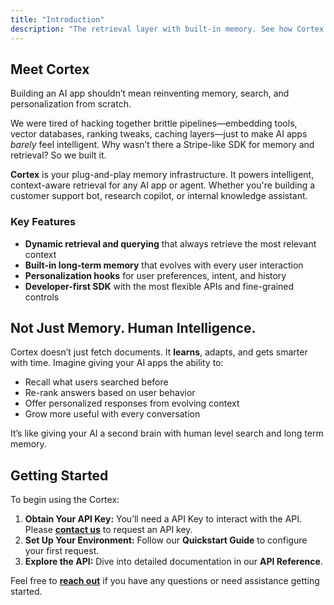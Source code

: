 ```yaml
---
title: "Introduction"
description: "The retrieval layer with built-in memory. See how Cortex personalises your LLM apps, delivers exceptional results, and delights your users with a great experience."
---
```


## Meet Cortex

Building an AI app shouldn’t mean reinventing memory, search, and personalization from scratch.

We were tired of hacking together brittle pipelines—embedding tools, vector databases, ranking tweaks, caching layers—just to make AI apps _barely_ feel intelligent. Why wasn’t there a Stripe-like SDK for memory and retrieval? So we built it.

**Cortex** is your plug-and-play memory infrastructure. It powers intelligent, context-aware retrieval for any AI app or agent. Whether you're building a customer support bot, research copilot, or internal knowledge assistant.

### Key Features

- **Dynamic retrieval and querying** that always retrieve the most relevant context
- **Built-in long-term memory** that evolves with every user interaction
- **Personalization hooks** for user preferences, intent, and history
- **Developer-first SDK** with the most flexible APIs and fine-grained controls

## Not Just Memory. Human Intelligence.

Cortex doesn’t just fetch documents. It **learns**, adapts, and gets smarter with time. Imagine giving your AI apps the ability to:

- Recall what users searched before
- Re-rank answers based on user behavior
- Offer personalized responses from evolving context
- Grow more useful with every conversation

It’s like giving your AI a second brain with human level search and long term memory.

## Getting Started

To begin using the Cortex:

1. **Obtain Your API Key:** You’ll need a API Key to interact with the API. Please [**contact us**](mailto:founders@usecortex.com?subject=Interested%20in%20Cortex&body=Hey%20Cortex%20team%2C%0A%0AI%20had%20a%20question%20about%20the%20SDK.%20Would%20love%20to%20chat.) to request an API key.
2. **Set Up Your Environment:** Follow our **Quickstart Guide** to configure your first request.
3. **Explore the API:** Dive into detailed documentation in our **API Reference**.

Feel free to [**reach out**](mailto:founders@zeroentropy.dev) if you have any questions or need assistance getting started.